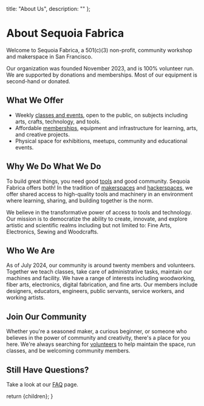 
  title: "About Us",
  description: ""
};

# About Sequoia Fabrica

Welcome to Sequoia Fabrica, a 501(c)(3) non-profit, community workshop and makerspace in San Francisco.

Our organization was founded November 2023, and is 100% volunteer run. We are supported by donations and memberships. Most of our equipment is second-hand or donated.

## What We Offer 

* Weekly [classes and events](./events), open to the public, on subjects including arts, crafts, technology, and tools. 
* Affordable [memberships](./membership), equipment and infrastructure for learning, arts, and creative projects.
* Physical space for exhibitions, meetups, community and educational events.
## Why We Do What We Do

To build great things, you need good [tools](https://wiki.sequoiafabrica.org/wiki/Main_Page) and good community. Sequoia Fabrica offers both! In the tradition of [makerspaces](https://www.makerspaces.com/what-is-a-makerspace/) and [hackerspaces](https://hackerspaces.org), we offer shared access to high-quality tools and machinery in an environment where learning, sharing, and building together is the norm. 

We believe in the transformative power of access to tools and technology. Our mission is to democratize the ability to create, innovate, and explore artistic and scientific realms including but not limited to: Fine Arts, Electronics, Sewing and Woodcrafts. 

## Who We Are

As of July 2024, our community is around twenty members and volunteers. Together we teach classes, take care of administrative tasks, maintain our machines and facility. We have a range of interests including woodworking, fiber arts, electronics, digital fabrication, and fine arts. Our members include designers, educators, engineers, public servants, service workers, and working artists. 

## Join Our Community

Whether you're a seasoned maker, a curious beginner, or someone who believes in the power of community and creativity, there's a place for you here. We're always searching for [volunteers](https://wiki.sequoiafabrica.org/wiki/Volunteers) to help maintain the space, run classes, and be welcoming community members. 

## Still Have Questions?

Take a look at our [FAQ](./faq) page.

  return <DocumentLayout metadata={metadata}>{children}</DocumentLayout>;
}
